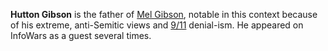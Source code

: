 {{Stub}}

'''Hutton Gibson''' is the father of [[Mel Gibson]], notable in this context because of his extreme, anti-Semitic views and [[9/11]] denial-ism. He appeared on InfoWars as a guest several times.
